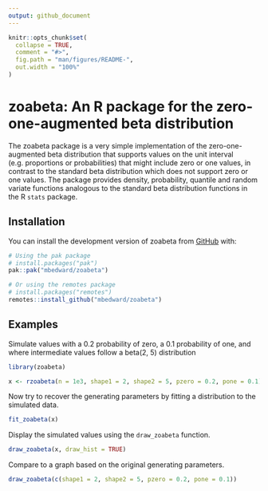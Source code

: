 ```yaml
---
output: github_document
---
```


<!-- README.md is generated from README.Rmd. Please edit that file -->

```r
knitr::opts_chunk$set(
  collapse = TRUE,
  comment = "#>",
  fig.path = "man/figures/README-",
  out.width = "100%"
)
```

# zoabeta: An R package for the zero-one-augmented beta distribution

<!-- badges: start -->
<!-- badges: end -->

The zoabeta package is a very simple implementation of the zero-one-augmented
beta distribution that supports values on the unit interval (e.g. proportions or
probabilities) that might include zero or one values, in contrast to the
standard beta distribution which does not support zero or one values. The
package provides density, probability, quantile and random variate functions
analogous to the standard beta distribution functions in the R `stats` package.

## Installation

You can install the development version of zoabeta from [GitHub](https://github.com/) with:

``` r
# Using the pak package
# install.packages("pak")
pak::pak("mbedward/zoabeta")

# Or using the remotes package
# install.packages("remotes")
remotes::install_github("mbedward/zoabeta")
```

## Examples

Simulate values with a 0.2 probability of zero, a 0.1 probability of one, and
where intermediate values follow a beta(2, 5) distribution

```r
library(zoabeta)

x <- rzoabeta(n = 1e3, shape1 = 2, shape2 = 5, pzero = 0.2, pone = 0.1)

```


Now try to recover the generating parameters by fitting a distribution to the
simulated data.

```r

fit_zoabeta(x)

```


Display the simulated values using the `draw_zoabeta` function.

```r

draw_zoabeta(x, draw_hist = TRUE)

```


Compare to a graph based on the original generating parameters.

```r

draw_zoabeta(c(shape1 = 2, shape2 = 5, pzero = 0.2, pone = 0.1))

```

